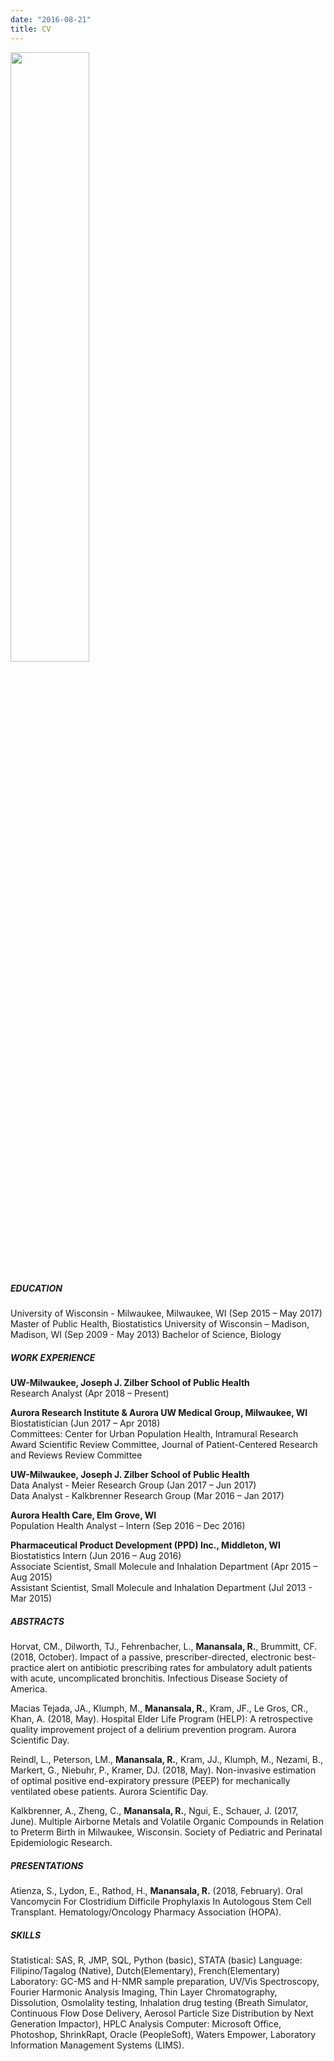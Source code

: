 ```yaml
---
date: "2016-08-21"
title: CV
---
```


![](/img/about.png){ width=50% }

<h5>EDUCATION</h5>
University of Wisconsin - Milwaukee, Milwaukee, WI (Sep 2015 – May 2017)
Master of Public Health, Biostatistics
University of Wisconsin – Madison, Madison, WI (Sep 2009 - May 2013)
Bachelor of Science, Biology

<h5>WORK EXPERIENCE</h5>
<b>UW-Milwaukee, Joseph J. Zilber School of Public Health</b>
<br>Research Analyst (Apr 2018 – Present)

<b>Aurora Research Institute & Aurora UW Medical Group, Milwaukee, WI</b>
<br>Biostatistician (Jun 2017 – Apr 2018)
<br>Committees: Center for Urban Population Health, Intramural Research Award Scientific Review Committee, Journal of Patient-Centered Research and Reviews Review Committee

<b>UW-Milwaukee, Joseph J. Zilber School of Public Health</b>
<br>Data Analyst - Meier Research Group (Jan 2017 – Jun 2017)
<br>Data Analyst - Kalkbrenner Research Group (Mar 2016 – Jan 2017)

<b>Aurora Health Care, Elm Grove, WI</b>
<br>Population Health Analyst – Intern (Sep 2016 – Dec 2016)

<b>Pharmaceutical Product Development (PPD) Inc., Middleton, WI</b>
<br>Biostatistics Intern (Jun 2016 – Aug 2016)
<br>Associate Scientist, Small Molecule and Inhalation Department (Apr 2015 – Aug 2015)
<br>Assistant Scientist, Small Molecule and Inhalation Department (Jul 2013 - Mar 2015)


<h5>ABSTRACTS</h5>
Horvat, CM., Dilworth, TJ., Fehrenbacher, L., <b>Manansala, R.</b>, Brummitt, CF. (2018, October). Impact of a passive, prescriber-directed, electronic best-practice alert on antibiotic prescribing rates for ambulatory adult patients with acute, uncomplicated bronchitis. Infectious Disease Society of America.

Macias Tejada, JA., Klumph, M., <b>Manansala, R.</b>, Kram, JF., Le Gros, CR., Khan, A. (2018, May). Hospital Elder Life Program (HELP): A retrospective quality improvement project of a delirium prevention program. Aurora Scientific Day.

Reindl, L., Peterson, LM., <b>Manansala, R.</b>, Kram, JJ., Klumph, M., Nezami, B., Markert, G., Niebuhr, P., Kramer, DJ. (2018, May). Non-invasive estimation of optimal positive end-expiratory pressure (PEEP) for mechanically ventilated obese patients. Aurora Scientific Day.

Kalkbrenner, A., Zheng, C., <b>Manansala, R.</b>, Ngui, E., Schauer, J. (2017, June). Multiple Airborne Metals and Volatile Organic Compounds in Relation to Preterm Birth in Milwaukee, Wisconsin. Society of Pediatric and Perinatal Epidemiologic Research.

<h5>PRESENTATIONS</h5>
Atienza, S., Lydon, E., Rathod, H., <b>Manansala, R.</b> (2018, February). Oral Vancomycin For Clostridium Difficile Prophylaxis In Autologous Stem Cell Transplant. Hematology/Oncology Pharmacy Association (HOPA).

<h5>SKILLS</h5>
Statistical:  SAS, R, JMP, SQL, Python (basic), STATA (basic)
Language: Filipino/Tagalog (Native), Dutch(Elementary), French(Elementary)
Laboratory: GC-MS and H-NMR sample preparation, UV/Vis Spectroscopy, Fourier Harmonic Analysis Imaging, Thin Layer Chromatography, Dissolution, Osmolality testing, Inhalation drug testing (Breath Simulator, Continuous Flow Dose Delivery, Aerosol Particle Size Distribution by Next Generation Impactor), HPLC Analysis
Computer: Microsoft Office, Photoshop, ShrinkRapt, Oracle (PeopleSoft), Waters Empower, Laboratory Information Management Systems (LIMS).
